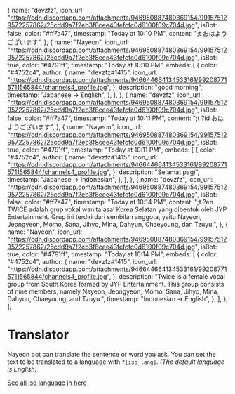 
  {
    name: "devzfz",
    icon_url: "https://cdn.discordapp.com/attachments/946950887480369154/991575129572257862/25cdd9a7f2eb3f8cee43fefcfc0d6100f09c704d.jpg",
    isBot: false,
    color: "#ff7a47",
    timestamp: "Today at 10:10 PM",
    content: ";t おはようございます",
  },
  {
    name: "Nayeon",
    icon_url: "https://cdn.discordapp.com/attachments/946950887480369154/991575129572257862/25cdd9a7f2eb3f8cee43fefcfc0d6100f09c704d.jpg",
    isBot: true,
    color: "#4791ff",
    timestamp: "Today at 10:10 PM",
    embeds: [
      {
        color: "#4752c4",
        author: {
          name: "devzfz#1415",
          icon_url: "https://cdn.discordapp.com/attachments/946644664134533161/992087715711565844/channels4_profile.jpg",
        },
        description: "good morning",
        timestamp: "Japanese → English",
      },
    ],
  },
  {
    name: "devzfz",
    icon_url: "https://cdn.discordapp.com/attachments/946950887480369154/991575129572257862/25cdd9a7f2eb3f8cee43fefcfc0d6100f09c704d.jpg",
    isBot: false,
    color: "#ff7a47",
    timestamp: "Today at 10:11 PM",
    content: ";t ?id おはようございます",
  },
  {
    name: "Nayeon",
    icon_url: "https://cdn.discordapp.com/attachments/946950887480369154/991575129572257862/25cdd9a7f2eb3f8cee43fefcfc0d6100f09c704d.jpg",
    isBot: true,
    color: "#4791ff",
    timestamp: "Today at 10:11 PM",
    embeds: [
      {
        color: "#4752c4",
        author: {
          name: "devzfz#1415",
          icon_url: "https://cdn.discordapp.com/attachments/946644664134533161/992087715711565844/channels4_profile.jpg",
        },
        description: "Selamat pagi",
        timestamp: "Japanese → Indonesian",
      },
    ],
  },
  {
    name: "devzfz",
    icon_url: "https://cdn.discordapp.com/attachments/946950887480369154/991575129572257862/25cdd9a7f2eb3f8cee43fefcfc0d6100f09c704d.jpg",
    isBot: false,
    color: "#ff7a47",
    timestamp: "Today at 10:14 PM",
    content:
      ";t ?en TWICE adalah grup vokal wanita asal Korea Selatan yang dibentuk oleh JYP Entertainment. Grup ini terdiri dari sembilan anggota, yaitu Nayeon, Jeongyeon, Momo, Sana, Jihyo, Mina, Dahyun, Chaeyoung, dan Tzuyu.",
  },
  {
    name: "Nayeon",
    icon_url: "https://cdn.discordapp.com/attachments/946950887480369154/991575129572257862/25cdd9a7f2eb3f8cee43fefcfc0d6100f09c704d.jpg",
    isBot: true,
    color: "#4791ff",
    timestamp: "Today at 10:14 PM",
    embeds: [
      {
        color: "#4752c4",
        author: {
          name: "devzfz#1415",
          icon_url: "https://cdn.discordapp.com/attachments/946644664134533161/992087715711565844/channels4_profile.jpg",
        },
        description:
          "Twice is a female vocal group from South Korea formed by JYP Entertainment. This group consists of nine members, namely Nayeon, Jeongyeon, Momo, Sana, Jihyo, Mina, Dahyun, Chaeyoung, and Tzuyu.",
        timestamp: "Indonesian → English",
      },
    ],
  },
];

# Translator

Nayeon bot can translate the sentence or word you ask. You can set the text to be translated to a language with `?[iso_lang]`. _(The default language is English)_

[See all iso language in here](https://docs.nayeon.host/language-code-list)

<DiscordMessage message={transtaleFeatureMessage} />

